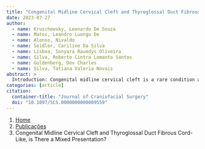 ```yaml
---
title: "Congenital Midline Cervical Cleft and Thyroglossal Duct Fibrous Cord-Like, is There a Mixed Presentation?"
date: 2023-07-27
author:
  - name: Kruschewsky, Leonardo De Souza
  - name: Matos, Leandro Luongo De
  - name: Alonso, Nivaldo
  - name: Seidler, Cariline Da Silva
  - name: Lisboa, Sonyara Rauedys Oliveira
  - name: Silva, Roberto Cintra Lomanto Santos
  - name: Goldenberg, Dov Charles
  - name: Silva, Tatiana Valeria Novais
abstract: > 
  Introduction: Congenital midline cervical cleft is a rare condition and is frequently misdiagnosed as thyroglossal duct cyst. Otherwise, the combination of congenital midline cervical cleft and thyroglossal duct fibrosis in the same patient is as rare as important to be registered with the intention to inform and offer specific managements details for the literature. Case Presentation: Eight-year-old boy with simultaneous congenital midline cervical cleft and a thyroglossal duct fibrosis. The anatomic, clinical, radiologic, and pathologic characteristics of the congenital midline cervical cleft are described as well as surgical technique for removal and repair with Z-plasty. Conclusion: Congenital midline cervical cleft is a rare condition and when diagnosed must be surgically treated as early as possible. Its differential diagnosis is a clinical challenge.
categories: [article]
citation: 
  container-title: "Journal of Craniofacial Surgery"
  doi: "10.1097/SCS.0000000000009559"
---
```


```{=html}
<nav aria-label="breadcrumb">
  <ol class="breadcrumb">
    <li class="breadcrumb-item"><a href="../../index.html">Home</a></li>
    <li class="breadcrumb-item"><a href="../index.html">Publicações</a></li>
    <li class="breadcrumb-item active" aria-current="page">Congenital Midline Cervical Cleft and Thyroglossal Duct Fibrous Cord-Like, is There a Mixed Presentation?</li>
  </ol>
</nav>
```
